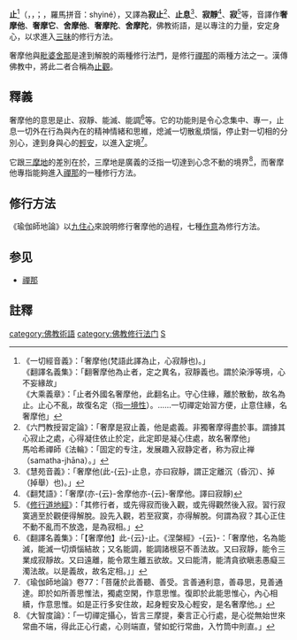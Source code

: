 {{佛教}}
'''止'''<ref>《一切經音義》：「奢摩他(梵語此譯為止，心寂靜也)。」<br/>《翻譯名義集》：「翻奢摩他為止者，定之異名，寂靜義也。謂於染淨等境，心不妄緣故」<br/>《大乘義章》：「止者外國名奢摩他，此翻名止。守心住緣，離於散動，故名為止。止心不亂，故復名定（指[[一境性|一境性]]）。……一切禪定始習方便，止意住緣，名奢摩他」</ref>（{{lang-pi|samatha}}，{{lang-sa|शमथ}}，{{IAST|śamatha}}；{{bo|b=ཞི་གནས་|w=zhi gnas}}，羅馬拼音：shyiné），又譯為'''寂止'''<ref>《六門教授習定論》：「奢摩是寂止義，他是處義。非獨奢摩得盡於事。謂據其心寂止之處，心得凝住依止於定，此定即是凝心住處，故名奢摩他」<br/>馬哈希禪師《法輪》：「固定的专注，发展趣入寂静定者，称为寂止禅（samatha-jhāna）。」</ref>、'''止息'''<ref>《慧苑音義》：「奢摩他(此-{云}-止息，亦曰寂靜，謂正定離沉（昏沉）、掉（掉舉）也)。」</ref>、'''寂靜'''<ref>《翻梵語》：「奢摩(亦-{云}-舍摩他亦-{云}-奢摩他。譯曰寂靜)</ref>、'''寂'''<ref>《[[修行道地經|修行道地經]]》：「其修行者，或先得寂而後入觀，或先得觀然後入寂。習行寂寞適至於觀便得解脫。設先入觀，若至寂寞，亦得解脫。何謂為寂？其心正住不動不亂而不放逸，是為寂相。」 </ref>等，音譯作'''奢摩他'''、'''奢摩它'''、'''舍摩他'''、'''奢摩陀'''、'''舍摩陀'''，佛教術語，是以專注的力量，安定身心，以求進入[[三昧|三昧]]的修行方法。

奢摩他與[[毗婆舍那|毗婆舍那]]是達到解脫的兩種修行法門，是修行[[禪那|禪那]]的兩種方法之一。漢傳佛教中，將此二者合稱為[[止觀|止觀]]。

==釋義==
奢摩他的意思是止、寂靜、能滅、能調<ref>《翻譯名義集》：「【奢摩他】此-{云}-止。《涅槃經》-{云}-：「奢摩他，名為能滅，能滅一切煩惱結故；又名能調，能調諸根惡不善法故。又曰寂靜，能令三業成寂靜故。又曰遠離，能令眾生離五欲故。又曰能清，能清貪欲瞋恚愚癡三濁法故。以是義故，故名定相。」」 </ref>等。它的功能則是令心念集中、專一，止息一切外在行為與內在的精神情緒和思維，熄滅一切散亂煩惱，停止對一切相的分別心，達到身與心的[[輕安|輕安]]，以進入[[三昧|定]]境<ref>《瑜伽師地論》卷77：「菩薩於此善聽、善受。言善通利意，善尋思，見善通達。即於如所善思惟法，獨處空閑，作意思惟。復即於此能思惟心，內心相續，作意思惟。如是正行多安住故，起身輕安及心輕安，是名奢摩他。」</ref>。

它跟[[三摩地|三摩地]]的差別在於，三摩地是廣義的泛指一切達到心念不動的境界<ref>《大智度論》：「一切禪定攝心，皆言三摩提，秦言正心行處，是心從無始世來常曲不端，得此正心行處，心则端直，譬如蛇行常曲，入竹筒中則直。」</ref>，而奢摩他專指能夠進入[[禪那|禪那]]的一種修行方法。

==修行方法==
《瑜伽師地論》以[[九住心|九住心]]來說明修行奢摩他的過程，七種[[作意|作意]]為修行方法。

==参见==
*[[禪那|禪那]]

==註釋==
{{reflist}}
[[category:佛教術語|category:佛教術語]]
[[category:佛教修行法门|category:佛教修行法门]]
[[category:禪定|S]]